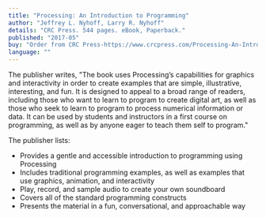 ```yaml
---
title: "Processing: An Introduction to Programming"
author: "Jeffrey L. Nyhoff, Larry R. Nyhoff"
details: "CRC Press. 544 pages. eBook, Paperback."
published: "2017-05"
buy: "Order from CRC Press-https://www.crcpress.com/Processing-An-Introduction-to-Programming/Nyhoff-Nyhoff/p/book/9781482255959,Order from Amazon-https://www.amazon.com/Processing-Introduction-Programming-Jeffrey-Nyhoff/dp/1482255952"
language: ""
---
```


The publisher writes, "The book uses Processing’s capabilities for graphics and interactivity in order to create examples that are simple, illustrative, interesting, and fun. It is designed to appeal to a broad range of readers, including those who want to learn to program to create digital art, as well as those who seek to learn to program to process numerical information or data. It can be used by students and instructors in a first course on programming, as well as by anyone eager to teach them self to program."

The publisher lists:

- Provides a gentle and accessible introduction to programming using Processing
- Includes traditional programming examples, as well as examples that use graphics, animation, and interactivity
- Play, record, and sample audio to create your own soundboard
- Covers all of the standard programming constructs
- Presents the material in a fun, conversational, and approachable way
